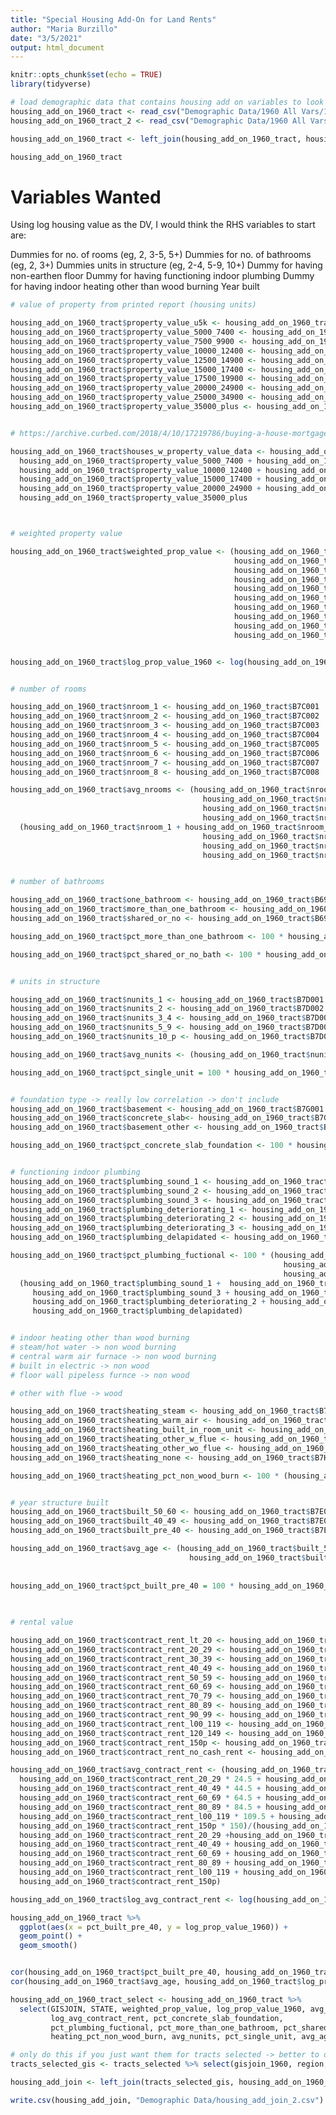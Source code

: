 ```yaml
---
title: "Special Housing Add-On for Land Rents"
author: "Maria Burzillo"
date: "3/5/2021"
output: html_document
---
```


```r
knitr::opts_chunk$set(echo = TRUE)
library(tidyverse)
```


```r
# load demographic data that contains housing add on variables to look at land rents
housing_add_on_1960_tract <- read_csv("Demographic Data/1960 All Vars/1960 Housing Add-On/nhgis0035_ds92_1960_tract.csv")
housing_add_on_1960_tract_2 <- read_csv("Demographic Data/1960 All Vars/1960 Housing Add-On/nhgis0036_ds92_1960_tract.csv")

housing_add_on_1960_tract <- left_join(housing_add_on_1960_tract, housing_add_on_1960_tract_2)
```

```r
housing_add_on_1960_tract 
```

# Variables Wanted

Using log housing value as the DV, I would think the RHS variables to start are:

Dummies for no. of rooms (eg, 2, 3-5, 5+)
Dummies for no. of bathrooms (eg, 2, 3+)
Dummies  units in structure (eg, 2-4, 5-9, 10+)
Dummy for having non-earthen floor
Dummy for having functioning indoor plumbing
Dummy for having indoor heating other than wood burning
Year built


```r

# value of property from printed report (housing units)

housing_add_on_1960_tract$property_value_u5k <- housing_add_on_1960_tract$B7O001
housing_add_on_1960_tract$property_value_5000_7400 <- housing_add_on_1960_tract$B7O002
housing_add_on_1960_tract$property_value_7500_9900 <- housing_add_on_1960_tract$B7O003
housing_add_on_1960_tract$property_value_10000_12400 <- housing_add_on_1960_tract$B7O004
housing_add_on_1960_tract$property_value_12500_14900 <- housing_add_on_1960_tract$B7O005
housing_add_on_1960_tract$property_value_15000_17400 <- housing_add_on_1960_tract$B7O006
housing_add_on_1960_tract$property_value_17500_19900 <- housing_add_on_1960_tract$B7O007
housing_add_on_1960_tract$property_value_20000_24900 <- housing_add_on_1960_tract$B7O008
housing_add_on_1960_tract$property_value_25000_34900 <- housing_add_on_1960_tract$B7O009
housing_add_on_1960_tract$property_value_35000_plus <- housing_add_on_1960_tract$B7O010


# https://archive.curbed.com/2018/4/10/17219786/buying-a-house-mortgage-government-gi-bill says median home value was 11,900 in 1960

housing_add_on_1960_tract$houses_w_property_value_data <- housing_add_on_1960_tract$property_value_u5k +
  housing_add_on_1960_tract$property_value_5000_7400 + housing_add_on_1960_tract$property_value_7500_9900 +
  housing_add_on_1960_tract$property_value_10000_12400 + housing_add_on_1960_tract$property_value_12500_14900 +
  housing_add_on_1960_tract$property_value_15000_17400 + housing_add_on_1960_tract$property_value_17500_19900 +
  housing_add_on_1960_tract$property_value_20000_24900 + housing_add_on_1960_tract$property_value_25000_34900 +
  housing_add_on_1960_tract$property_value_35000_plus



# weighted property value

housing_add_on_1960_tract$weighted_prop_value <- (housing_add_on_1960_tract$property_value_u5k * 2500 +
                                                  housing_add_on_1960_tract$property_value_5000_7400 * 6250  + 
                                                  housing_add_on_1960_tract$property_value_7500_9900 * 8750 +
                                                  housing_add_on_1960_tract$property_value_10000_12400 * 11250 + 
                                                  housing_add_on_1960_tract$property_value_12500_14900 * ((15000-12500)/2 + 12500) +
                                                  housing_add_on_1960_tract$property_value_15000_17400 * ((17500-15000)/2 + 15000) + 
                                                  housing_add_on_1960_tract$property_value_17500_19900 * ((20000-17500)/2 + 17500) +
                                                  housing_add_on_1960_tract$property_value_20000_24900 * ((25000-20000)/2 + 20000) + 
                                                  housing_add_on_1960_tract$property_value_25000_34900 * ((35000-25000)/2 + 25000) +
                                                  housing_add_on_1960_tract$property_value_35000_plus* (35000))/housing_add_on_1960_tract$houses_w_property_value_data


housing_add_on_1960_tract$log_prop_value_1960 <- log(housing_add_on_1960_tract$weighted_prop_value)


# number of rooms

housing_add_on_1960_tract$nroom_1 <- housing_add_on_1960_tract$B7C001
housing_add_on_1960_tract$nroom_2 <- housing_add_on_1960_tract$B7C002
housing_add_on_1960_tract$nroom_3 <- housing_add_on_1960_tract$B7C003
housing_add_on_1960_tract$nroom_4 <- housing_add_on_1960_tract$B7C004
housing_add_on_1960_tract$nroom_5 <- housing_add_on_1960_tract$B7C005
housing_add_on_1960_tract$nroom_6 <- housing_add_on_1960_tract$B7C006
housing_add_on_1960_tract$nroom_7 <- housing_add_on_1960_tract$B7C007
housing_add_on_1960_tract$nroom_8 <- housing_add_on_1960_tract$B7C008

housing_add_on_1960_tract$avg_nrooms <- (housing_add_on_1960_tract$nroom_1 * 1 + housing_add_on_1960_tract$nroom_2 * 2  + 
                                           housing_add_on_1960_tract$nroom_3 * 3 + housing_add_on_1960_tract$nroom_4 * 4 +
                                           housing_add_on_1960_tract$nroom_5 * 5 + housing_add_on_1960_tract$nroom_6 * 6 + 
                                           housing_add_on_1960_tract$nroom_7 * 7 + housing_add_on_1960_tract$nroom_8 * 8)/
  (housing_add_on_1960_tract$nroom_1 + housing_add_on_1960_tract$nroom_2 + 
                                           housing_add_on_1960_tract$nroom_3 + housing_add_on_1960_tract$nroom_4 +
                                           housing_add_on_1960_tract$nroom_5 + housing_add_on_1960_tract$nroom_6 + 
                                           housing_add_on_1960_tract$nroom_7 + housing_add_on_1960_tract$nroom_8)


# number of bathrooms

housing_add_on_1960_tract$one_bathroom <- housing_add_on_1960_tract$B69001
housing_add_on_1960_tract$more_than_one_bathroom <- housing_add_on_1960_tract$B69002
housing_add_on_1960_tract$shared_or_no <- housing_add_on_1960_tract$B69003

housing_add_on_1960_tract$pct_more_than_one_bathroom <- 100 * housing_add_on_1960_tract$more_than_one_bathroom / (housing_add_on_1960_tract$more_than_one_bathroom + housing_add_on_1960_tract$one_bathroom + housing_add_on_1960_tract$shared_or_no)

housing_add_on_1960_tract$pct_shared_or_no_bath <- 100 * housing_add_on_1960_tract$shared_or_no / (housing_add_on_1960_tract$more_than_one_bathroom + housing_add_on_1960_tract$one_bathroom + housing_add_on_1960_tract$shared_or_no)


# units in structure

housing_add_on_1960_tract$nunits_1 <- housing_add_on_1960_tract$B7D001
housing_add_on_1960_tract$nunits_2 <- housing_add_on_1960_tract$B7D002
housing_add_on_1960_tract$nunits_3_4 <- housing_add_on_1960_tract$B7D003
housing_add_on_1960_tract$nunits_5_9 <- housing_add_on_1960_tract$B7D004
housing_add_on_1960_tract$nunits_10_p <- housing_add_on_1960_tract$B7D005

housing_add_on_1960_tract$avg_nunits <- (housing_add_on_1960_tract$nunits_1 * 1 +  housing_add_on_1960_tract$nunits_2 * 2 + housing_add_on_1960_tract$nunits_3_4 * 3.5 + housing_add_on_1960_tract$nunits_5_9 * 7 + housing_add_on_1960_tract$nunits_10_p * 10)/ (housing_add_on_1960_tract$nunits_1 +  housing_add_on_1960_tract$nunits_2 + housing_add_on_1960_tract$nunits_3_4 + housing_add_on_1960_tract$nunits_5_9 + housing_add_on_1960_tract$nunits_10_p)

housing_add_on_1960_tract$pct_single_unit = 100 * housing_add_on_1960_tract$nunits_1/ (housing_add_on_1960_tract$nunits_1 +  housing_add_on_1960_tract$nunits_2 + housing_add_on_1960_tract$nunits_3_4 + housing_add_on_1960_tract$nunits_5_9 + housing_add_on_1960_tract$nunits_10_p)


# foundation type -> really low correlation -> don't include
housing_add_on_1960_tract$basement <- housing_add_on_1960_tract$B7G001
housing_add_on_1960_tract$concrete_slab<- housing_add_on_1960_tract$B7G002
housing_add_on_1960_tract$basement_other <- housing_add_on_1960_tract$B7G003

housing_add_on_1960_tract$pct_concrete_slab_foundation <- 100 * housing_add_on_1960_tract$basement/(housing_add_on_1960_tract$basement + housing_add_on_1960_tract$concrete_slab + housing_add_on_1960_tract$basement_other)


# functioning indoor plumbing
housing_add_on_1960_tract$plumbing_sound_1 <- housing_add_on_1960_tract$B68001
housing_add_on_1960_tract$plumbing_sound_2 <- housing_add_on_1960_tract$B68002
housing_add_on_1960_tract$plumbing_sound_3 <- housing_add_on_1960_tract$B68003
housing_add_on_1960_tract$plumbing_deteriorating_1 <- housing_add_on_1960_tract$B68004
housing_add_on_1960_tract$plumbing_deteriorating_2 <- housing_add_on_1960_tract$B68005
housing_add_on_1960_tract$plumbing_deteriorating_3 <- housing_add_on_1960_tract$B68006
housing_add_on_1960_tract$plumbing_delapidated <- housing_add_on_1960_tract$B68007

housing_add_on_1960_tract$pct_plumbing_fuctional <- 100 * (housing_add_on_1960_tract$plumbing_sound_1 + 
                                                             housing_add_on_1960_tract$plumbing_sound_2 +
                                                             housing_add_on_1960_tract$plumbing_sound_3)/ 
  (housing_add_on_1960_tract$plumbing_sound_1 +  housing_add_on_1960_tract$plumbing_sound_2 +
     housing_add_on_1960_tract$plumbing_sound_3 + housing_add_on_1960_tract$plumbing_deteriorating_1 +
     housing_add_on_1960_tract$plumbing_deteriorating_2 + housing_add_on_1960_tract$plumbing_deteriorating_3 +
     housing_add_on_1960_tract$plumbing_delapidated)


# indoor heating other than wood burning
# steam/hot water -> non wood burning
# central warm air furnace -> non wood burning
# built in electric -> non wood
# floor wall pipeless furnce -> non wood

# other with flue -> wood

housing_add_on_1960_tract$heating_steam <- housing_add_on_1960_tract$B7H001
housing_add_on_1960_tract$heating_warm_air <- housing_add_on_1960_tract$B7H002
housing_add_on_1960_tract$heating_built_in_room_unit <- housing_add_on_1960_tract$B7H003
housing_add_on_1960_tract$heating_other_w_flue <- housing_add_on_1960_tract$B7H004
housing_add_on_1960_tract$heating_other_wo_flue <- housing_add_on_1960_tract$B7H005
housing_add_on_1960_tract$heating_none <- housing_add_on_1960_tract$B7H006

housing_add_on_1960_tract$heating_pct_non_wood_burn <- 100 * (housing_add_on_1960_tract$heating_steam + housing_add_on_1960_tract$heating_warm_air + housing_add_on_1960_tract$heating_built_in_room_unit + housing_add_on_1960_tract$heating_other_wo_flue)/(housing_add_on_1960_tract$heating_steam + housing_add_on_1960_tract$heating_warm_air + housing_add_on_1960_tract$heating_built_in_room_unit + housing_add_on_1960_tract$heating_other_w_flue + housing_add_on_1960_tract$heating_other_wo_flue)


# year structure built
housing_add_on_1960_tract$built_50_60 <- housing_add_on_1960_tract$B7E001
housing_add_on_1960_tract$built_40_49 <- housing_add_on_1960_tract$B7E002
housing_add_on_1960_tract$built_pre_40 <- housing_add_on_1960_tract$B7E003

housing_add_on_1960_tract$avg_age <- (housing_add_on_1960_tract$built_50_60 * 5 + housing_add_on_1960_tract$built_40_49 * 15.5 +
                                        housing_add_on_1960_tract$built_pre_40 * 21) / (housing_add_on_1960_tract$built_50_60 +
                                                                                     housing_add_on_1960_tract$built_40_49 +
                                                                                     housing_add_on_1960_tract$built_pre_40)
housing_add_on_1960_tract$pct_built_pre_40 = 100 * housing_add_on_1960_tract$built_pre_40/(housing_add_on_1960_tract$built_50_60 +
                                                                                     housing_add_on_1960_tract$built_40_49 +
                                                                                     housing_add_on_1960_tract$built_pre_40)

# rental value

housing_add_on_1960_tract$contract_rent_lt_20 <- housing_add_on_1960_tract$B7Q001
housing_add_on_1960_tract$contract_rent_20_29 <- housing_add_on_1960_tract$B7Q002
housing_add_on_1960_tract$contract_rent_30_39 <- housing_add_on_1960_tract$B7Q003
housing_add_on_1960_tract$contract_rent_40_49 <- housing_add_on_1960_tract$B7Q004
housing_add_on_1960_tract$contract_rent_50_59 <- housing_add_on_1960_tract$B7Q005
housing_add_on_1960_tract$contract_rent_60_69 <- housing_add_on_1960_tract$B7Q006
housing_add_on_1960_tract$contract_rent_70_79 <- housing_add_on_1960_tract$B7Q007
housing_add_on_1960_tract$contract_rent_80_89 <- housing_add_on_1960_tract$B7Q008
housing_add_on_1960_tract$contract_rent_90_99 <- housing_add_on_1960_tract$B7Q009
housing_add_on_1960_tract$contract_rent_l00_119 <- housing_add_on_1960_tract$B7Q010
housing_add_on_1960_tract$contract_rent_120_149 <- housing_add_on_1960_tract$B7Q011
housing_add_on_1960_tract$contract_rent_150p <- housing_add_on_1960_tract$B7Q012
housing_add_on_1960_tract$contract_rent_no_cash_rent <- housing_add_on_1960_tract$B7Q013

housing_add_on_1960_tract$avg_contract_rent <- (housing_add_on_1960_tract$contract_rent_lt_20 * 10+
  housing_add_on_1960_tract$contract_rent_20_29 * 24.5 + housing_add_on_1960_tract$contract_rent_30_39 * 34.5 +
  housing_add_on_1960_tract$contract_rent_40_49 * 44.5 + housing_add_on_1960_tract$contract_rent_50_59 * 55.5 +
  housing_add_on_1960_tract$contract_rent_60_69 * 64.5 + housing_add_on_1960_tract$contract_rent_70_79 * 74.5 +
  housing_add_on_1960_tract$contract_rent_80_89 * 84.5 + housing_add_on_1960_tract$contract_rent_90_99 * 94.5 +
  housing_add_on_1960_tract$contract_rent_l00_119 * 109.5 + housing_add_on_1960_tract$contract_rent_120_149 * 134.5 +
  housing_add_on_1960_tract$contract_rent_150p * 150)/(housing_add_on_1960_tract$contract_rent_lt_20 +
  housing_add_on_1960_tract$contract_rent_20_29 +housing_add_on_1960_tract$contract_rent_30_39 +
  housing_add_on_1960_tract$contract_rent_40_49 + housing_add_on_1960_tract$contract_rent_50_59 +
  housing_add_on_1960_tract$contract_rent_60_69 + housing_add_on_1960_tract$contract_rent_70_79 +
  housing_add_on_1960_tract$contract_rent_80_89 + housing_add_on_1960_tract$contract_rent_90_99 +
  housing_add_on_1960_tract$contract_rent_l00_119 + housing_add_on_1960_tract$contract_rent_120_149 +
  housing_add_on_1960_tract$contract_rent_150p)

housing_add_on_1960_tract$log_avg_contract_rent <- log(housing_add_on_1960_tract$avg_contract_rent)


```


```r

housing_add_on_1960_tract %>%
  ggplot(aes(x = pct_built_pre_40, y = log_prop_value_1960)) +
  geom_point() +
  geom_smooth()


cor(housing_add_on_1960_tract$pct_built_pre_40, housing_add_on_1960_tract$log_prop_value_1960, use = "complete.obs")
cor(housing_add_on_1960_tract$avg_age, housing_add_on_1960_tract$log_prop_value_1960, use = "complete.obs")


```

```r

housing_add_on_1960_tract_select <- housing_add_on_1960_tract %>%
  select(GISJOIN, STATE, weighted_prop_value, log_prop_value_1960, avg_contract_rent, 
         log_avg_contract_rent, pct_concrete_slab_foundation, 
         pct_plumbing_fuctional, pct_more_than_one_bathroom, pct_shared_or_no_bath, 
         heating_pct_non_wood_burn, avg_nunits, pct_single_unit, avg_age, pct_built_pre_40)

# only do this if you just want them for tracts selected -> better to do for all and then join everything
tracts_selected_gis <- tracts_selected %>% select(gisjoin_1960, region, holc_state, holc_city)

housing_add_join <- left_join(tracts_selected_gis, housing_add_on_1960_tract_select, by = c("gisjoin_1960" = "GISJOIN"))

write.csv(housing_add_join, "Demographic Data/housing_add_join_2.csv")

```

